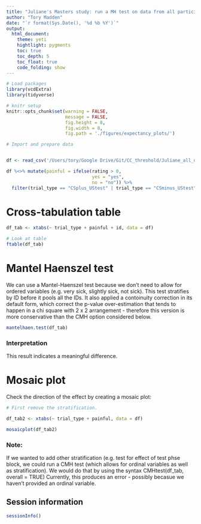 ```yaml
---
title: "Juliane's Masters study: run a MH test on data from all participants"
author: "Tory Madden"
date: "`r format(Sys.Date(), '%d %b %Y')`"
output: 
  html_document:
    theme: yeti
    hightlight: pygments
    toc: true
    toc_depth: 5
    toc_float: true
    code_folding: show
---
```


```r
# Load packages
library(vcdExtra)
library(tidyverse)

# knitr setup
knitr::opts_chunk$set(warning = FALSE,
                      message = FALSE,
                      fig.height = 8,
                      fig.width = 8,
                      fig.path = './figures/expectancy_plots/')
```

```r

# Import and prepare data


df <- read_csv('/Users/tory/Google Drive/Git/CC_threshold/Juliane_all_data/data/R_data_complete_dataset_ratings')

df %<>% mutate(painful = ifelse(rating > 0, 
                                yes = "yes",
                                no = "no")) %>%
  filter(trial_type == "CSplus_UStest" | trial_type == "CSminus_UStest")
```

# Cross-tabulation table

```r
df_tab <- xtabs(~ trial_type + painful + id, data = df)

# Look at table
ftable(df_tab)
```

# Mantel Haenszel test

We can use a Mantel-Haenszel test because we don't need to allow for ordered variables (e.g. very sick, slightly sick, not sick).  This test stratifies by ID before it pools all the IDs.  It also applied a contoinuity correction in its default form, which correct the p-value over-estimation that tends to happen in a chi square with 2 x 2 arrangement - therefore this version is more conservative than the CMH option considered below.  

```r

mantelhaen.test(df_tab)
```

### Interpretation
This result indicates a meaningful difference.

# Mosaic plot
Check the direction of the effect by creating a mosaic plot:

```r

# First remove the stratification.

df_tab2 <- xtabs(~ trial_type + painful, data = df)

mosaicplot(df_tab2)
```

### Note:
If we wanted to add other stratification (e.g. test for effect of test phse block, we could run a CMH test (which allows for ordinal variables as well as stratification).
We would do that by using the syntax
CMHtest(df_tab, overall = TRUE)
Currently, this produces an error - possibly becasue we haven't provided an ordinal variable.

## Session information

```r
sessionInfo()
```